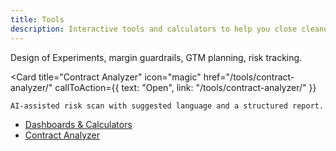 ```yaml
---
title: Tools
description: Interactive tools and calculators to help you close cleaner deals, faster.
---
```



<CardGrid stagger>
  <Card
    title="Dashboards & Calculators"
    icon="bar-chart"
    href="/tools/dashboards-calculators/"
    callToAction={{ text: "Open", link: "/tools/dashboards-calculators/" }}
  >
    Design of Experiments, margin guardrails, GTM planning, risk tracking.
  </Card>

  <Card
    title="Contract Analyzer"
    icon="magic"
    href="/tools/contract-analyzer/"
    callToAction={{ text: "Open", link: "/tools/contract-analyzer/" }}
  >
    AI-assisted risk scan with suggested language and a structured report.
  </Card>
</CardGrid>

<!-- Plain links as a safety net -->
- [Dashboards & Calculators](/tools/dashboards-calculators/)
- [Contract Analyzer](/tools/contract-analyzer/)
